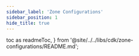 ```yaml
---
sidebar_label: 'Zone Configurations'
sidebar_position: 1
hide_title: true
---
```


  toc as readmeToc,
} from '@site/../../libs/cdk/zone-configurations/README.md';

<Readme />

<Docs />

<!-- Workaround for generating table of contents -->
<!-- See https://github.com/facebook/docusaurus/issues/3915#issuecomment-896193142 -->

